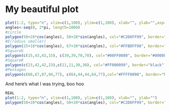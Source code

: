 # My beautiful plot

```r
plot(1:2, type="n", xlim=c(1,100), ylim=c(1,100), xlab="", ylab="",asp=1)
angles<-seq(0, 2*pi, length=1000)
#circle
polygon(50+28*cos(angles), 50+28*sin(angles), col="#C2D6FF99", border="NA")
#E(radius smaller)
polygon(25+18*cos(angles), 67+28*sin(angles), col="#FFBDFF98", border="NA")
#SquareG
polygon(c(15,43,43,15), c(39,39,70,70), col="#00FF0080", border="#0000FF", lwd=6)
#SquareR
polygon(c(23,42,42,23),c(11,11,30,30), col="#FF000099", border="black")
#Pentagon
polygon(c(60,67,87,94,77), c(64,44,44,64,77),col="#FFFF0098", border="NA")
```

And here's what I was trying, boo hoo 
```r
REAL
plot(1:2, type="n", xlim=c(1,100), ylim=c(1,100), xlab="", ylab="")
polygon(50+28*cos(angles), 50+28*sin(angles), col="#C2D6FF99", border="NA")
```